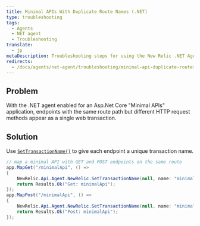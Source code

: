 ```yaml
---
title: Minimal APIs With Duplicate Route Names (.NET)
type: troubleshooting
tags:
  - Agents
  - NET agent
  - Troubleshooting
translate:
  - jp
metaDescription: Troubleshooting steps for using the New Relic .NET Agent in a Minimal APIs app with duplicate route paths but different HTTP request methods.
redirects:
  - /docs/agents/net-agent/troubleshooting/minimal-api-duplicate-routes-net
---
```


## Problem

With the .NET agent enabled for an Asp.Net Core "Minimal APIs" application, endpoints with the same route path but different HTTP request methods appear as a single web transaction.

## Solution

Use [`SetTransactionName()`](/docs/agents/net-agent/net-agent-api/settransactionname-net-agent-api) to give each endpoint a unique transaction name.

```cs
// map a minimal API with GET and POST endpoints on the same route
app.MapGet("/minimalApi", () =>
{
    NewRelic.Api.Agent.NewRelic.SetTransactionName(null, name: "minimalApi/Get");
    return Results.Ok("Get: minimalApi");
});
app.MapPost("/minimalApi", () =>
{
    NewRelic.Api.Agent.NewRelic.SetTransactionName(null, name: "minimalApi/Post");
    return Results.Ok("Post: minimalApi");
});

```

